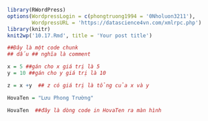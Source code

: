 

```r
library(RWordPress)
options(WordpressLogin = c(phongtruong1994 = '0Nholuon3211'),
        WordpressURL = 'https://datascience4vn.com/xmlrpc.php')
library(knitr)
knit2wp('10.17.Rmd', title = 'Your post title')

```


```r
##Đây là một code chunk
## dấu ## nghĩa là comment 
```



```r
x = 5 ##gán cho x giá trị là 5
y = 10 ##gán cho y giá trị là 10

z = x +y  ## z có giá trị là tổng của x và y
```


```r

HovaTen = "Lưu Phong Trường"

HovaTen  ##đây là dòng code in HovaTen ra màn hình

```


